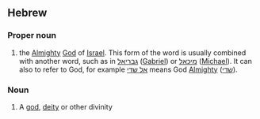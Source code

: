 ==Hebrew==
===Proper noun===
#the [[Almighty]] [[God]] of [[Israel]].  This form of the word is usually combined with another word, such as in [[גבריאל]] ([[Gabriel]]) or [[מיכאל]] ([[Michael]]).  It can also to refer to God, for example [[אל שדי]] means God [[Almighty]] ([[שדי]]).

===Noun===
#A [[god]], [[deity]] or other divinity